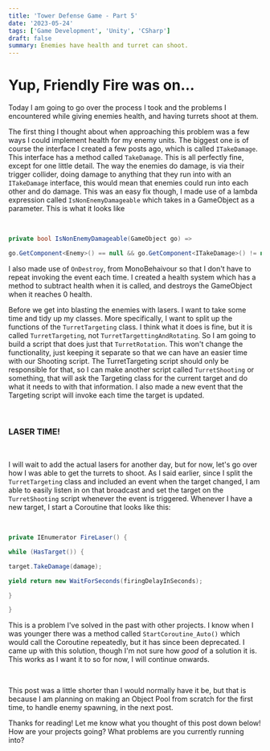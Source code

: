 ```yaml
---
title: 'Tower Defense Game - Part 5'
date: '2023-05-24'
tags: ['Game Development', 'Unity', 'CSharp']
draft: false
summary: Enemies have health and turret can shoot.
---
```


# **Yup, Friendly Fire was on...**

Today I am going to go over the process I took and the problems I encountered while giving enemies health, and having turrets shoot at them.

The first thing I thought about when approaching this problem was a few ways I could implement health for my enemy units. The biggest one is of course the interface I created a few posts ago, which is called `ITakeDamage`. This interface has a method called `TakeDamage`. This is all perfectly fine, except for one little detail. The way the enemies do damage, is via their trigger collider, doing damage to anything that they run into with an `ITakeDamage` interface, this would mean that enemies could run into each other and do damage. This was an easy fix though, I made use of a lambda expression called `IsNonEnemyDamageable` which takes in a GameObject as a parameter. This is what it looks like

‍

```csharp
private bool IsNonEnemyDamageable(GameObject go) =>

go.GetComponent<Enemy>() == null && go.GetComponent<ITakeDamage>() != null;
```

I also made use of `OnDestroy`, from MonoBehaivour so that I don't have to repeat invoking the event each time. I created a health system which has a method to subtract health when it is called, and destroys the GameObject when it reaches 0 health.

Before we get into blasting the enemies with lasers. I want to take some time and tidy up my classes. More specifically, I want to split up the functions of the `TurretTargeting` class. I think what it does is fine, but it is called `TurretTargeting`, not `TurretTargettingAndRotating`. So I am going to build a script that does just that `TurretRotation`. This won't change the functionality, just keeping it separate so that we can have an easier time with our Shooting script. The TurretTargeting script should only be responsible for that, so I can make another script called `TurretShooting` or something, that will ask the Targeting class for the current target and do what it needs to with that information. I also made a new event that the Targeting script will invoke each time the target is updated.

‍

### **LASER TIME!**

‍

I will wait to add the actual lasers for another day, but for now, let's go over how I was able to get the turrets to shoot. As I said earlier, since I split the `TurretTargeting` class and included an event when the target changed, I am able to easily listen in on that broadcast and set the target on the `TurretShooting` script whenever the event is triggered. Whenever I have a new target, I start a Coroutine that looks like this:

‍

```csharp
private IEnumerator FireLaser() {

while (HasTarget()) {

target.TakeDamage(damage);

yield return new WaitForSeconds(firingDelayInSeconds);

}

}
```

This is a problem I've solved in the past with other projects. I know when I was younger there was a method called `StartCoroutine_Auto()` which would call the Coroutine repeatedly, but it has since been deprecated. I came up with this solution, though I'm not sure how *good* of a solution it is. This works as I want it to so for now, I will continue onwards.

‍

This post was a little shorter than I would normally have it be, but that is because I am planning on making an Object Pool from scratch for the first time, to handle enemy spawning, in the next post.

Thanks for reading! Let me know what you thought of this post down below! How are your projects going? What problems are you currently running into?
